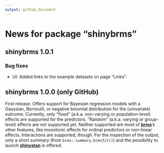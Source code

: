 ```yaml
---
output: github_document
---
```


<!-- NEWS.md is generated from NEWS.Rmd. Please edit that file -->

# News for package "shinybrms"

## shinybrms 1.0.1

### Bug fixes

* UI: Added links to the example datasets on page "Links".

## shinybrms 1.0.0 (only GitHub)

First release. Offers support for Bayesian regression models with a Gaussian, Bernoulli, or negative binomial distribution for the (univariate) outcome. Currently, only "fixed" (a.k.a. non-varying or population-level) effects are supported for the predictors. "Random" (a.k.a. varying or group-level) effects are not supported yet. Neither supported are most of [**brms**](https://cran.r-project.org/web/packages/brms/index.html)'s other features, like monotonic effects for ordinal predictors or non-linear effects. Interactions are supported, though. For the inspection of the output, only a short summary (from `brms::summary.brmsfit()`) and the possibility to launch [**shinystan**](https://cran.r-project.org/web/packages/shinystan/index.html) is offered.
